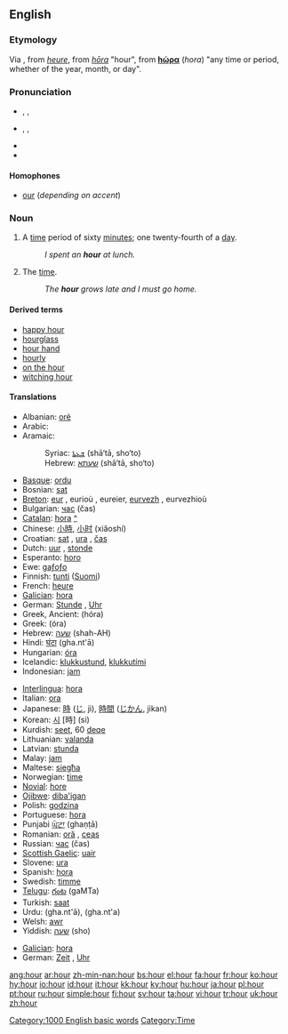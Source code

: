 ==English==

{{rank|thousand|looking|John|366|hour|air|reason|feel}}

===Etymology===
Via {{ME.}}, from {{OF.}} ''[[heure]]'', from {{L.}} ''[[hōra]]'' "hour", from
{{AGr.}} '''[[hώρα]]''' (''hora'') "any time or period, whether of the year, month, or day".

===Pronunciation===
*{{italbrac|[[RP]], Australia}} {{AHD|ouə(r)}}, {{IPA|/aʊə(ɹ)/}}, {{SAMPA|/aU@(r)/}}
*{{italbrac|US, Canada}} {{AHD|our}}, {{IPA|/aʊɹ/ ''or'' /aʊɚ/}}, {{SAMPA|/aUr/}}
*{{audio|en-us-hour.ogg|Audio (US)}}
*{{rhymes|aʊə(r)}}

====Homophones====
*[[our]] (''depending on accent'')

===Noun===
{{wikipedia}}
{{en-noun}}

# A [[time]] period of sixty [[minute]]s; one twenty-fourth of a [[day]].
#: ''I spent an '''hour''' at lunch.''
# {{poetic}} The [[time]].
#: ''The '''hour''' grows late and I must go home.''

====Derived terms====
*[[happy hour]]
*[[hourglass]]
*[[hour hand]]
*[[hourly]]
*[[on the hour]]
*[[witching hour]]

====Translations====
{{trans-top|time period of sixty minutes}}
*Albanian: [[orë]] {{f}}
*Arabic: {{ARchar|[[ساعة]]}} {{IPAchar|(sāʕa)}} {{f}}
*Aramaic:
*:Syriac: [[ܫܥܬܐ]] (shā‘tā, sho‘to) {{f}}
*:Hebrew: [[שעתא]] (shā‘tā, sho‘to) {{f}}
*[[Basque]]: [[ordu]]
*Bosnian: [[sat#Bosnian|sat]] {{m}}
*[[Breton]]: [[eur]] {{f}}, eurioù {{p}}, eureier, [[eurvezh]] {{f}}, eurvezhioù {{p}}
*Bulgarian: [[час]] (čas) {{m}}
*[[Catalan]]: [[hora]] {{f}} [[:ca:hora|^]]
*Chinese: [[小時]], [[小时]] (xiǎoshí)
*Croatian: [[sat]] {{m}}, [[ura]] {{f}}, [[čas]] {{m}}
*Dutch: [[uur]] {{n}}, [[stonde]] {{f}}
*Esperanto: [[horo]]
*Ewe: [[gaƒoƒo]]
*Finnish: [[tunti]] ([[:fi:tunti|Suomi]])
*French: [[heure]] {{f}}
*[[Galician]]: [[hora]] {{f}}
*German: [[Stunde]] {{f}}, [[Uhr]] {{f}}
*Greek, Ancient: {{IPAchar|[[ὥρα]]}} (hóra)  {{f}}
*Greek: {{t|el|ώρα|f|}} (óra)
*Hebrew: [[שעה]] (shah-AH) {{f}}
*Hindi: [[घंटा]] (gha.nt'ā)
*Hungarian: [[óra]]
*Icelandic: [[klukkustund]], [[klukkutími]]
*Indonesian: [[jam]]
{{trans-mid}}
*[[Interlingua]]: [[hora]]
*Italian: [[ora]] {{f}}
*Japanese: [[時]] ([[じ]], ji), [[時間]] ([[じかん]], jikan)
*Korean: [[시]] [時] (si)
*Kurdish: [[seet]], 60 [[deqe]]
*Lithuanian: [[valanda]] {{f}}
*Latvian: [[stunda]] {{f}}
*Malay: [[jam]]
*Maltese: [[siegħa]]
*Norwegian: [[time]]
*[[Novial]]: [[hore]]
*[[Ojibwe]]: [[diba'igan]]
*Polish: [[godzina]] {{f}}
*Portuguese: [[hora]] {{f}}
*Punjabi [[ਘੰਟਾ]] (ghaṇṭā)
*Romanian: [[oră]] {{f}}, [[ceas]] {{mf}}
*Russian: [[час]] (čas) {{f}}
*[[Scottish Gaelic]]: [[uair]]
*Slovene: [[ura]] {{f}}
*Spanish: [[hora]] {{f}}
*Swedish: [[timme]] {{c}}
*[[Telugu]]: [[గంట]] (gaMTa)
*Turkish: [[saat]]
*Urdu: {{URchar|[[گھنٹا]]}} (gha.nt'ā), {{URchar|[[گھنٹہ]]}} (gha.nt'a)
*Welsh: [[awr]] {{f}}
*Yiddish: [[שעה]] (sho) {{f}}
{{trans-bottom}}

{{trans-top|the time}}
*[[Galician]]: [[hora]] {{f}}
*German: [[Zeit]] {{f}}, [[Uhr]]
{{trans-mid}}
{{trans-bottom}}

[[Category:1000 English basic words]]
[[Category:Time]]

[[ang:hour]]
[[ar:hour]]
[[zh-min-nan:hour]]
[[bs:hour]]
[[el:hour]]
[[fa:hour]]
[[fr:hour]]
[[ko:hour]]
[[hy:hour]]
[[io:hour]]
[[id:hour]]
[[it:hour]]
[[kk:hour]]
[[ky:hour]]
[[hu:hour]]
[[ja:hour]]
[[pl:hour]]
[[pt:hour]]
[[ru:hour]]
[[simple:hour]]
[[fi:hour]]
[[sv:hour]]
[[ta:hour]]
[[vi:hour]]
[[tr:hour]]
[[uk:hour]]
[[zh:hour]]